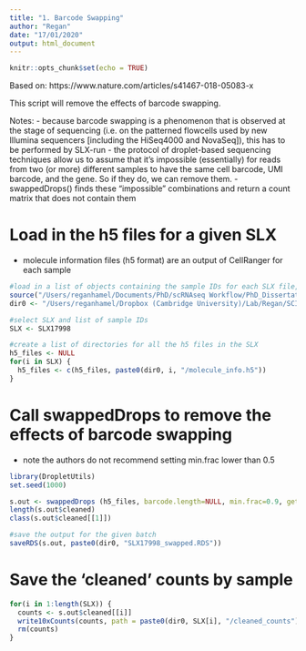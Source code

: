 ```yaml
---
title: "1. Barcode Swapping"
author: "Regan"
date: "17/01/2020"
output: html_document
---
```


```r
knitr::opts_chunk$set(echo = TRUE)
```

Based on: 
https://www.nature.com/articles/s41467-018-05083-x

This script will remove the effects of barcode swapping. 

Notes:
- because barcode swapping is a phenomenon that is observed at the stage of sequencing (i.e. on the patterned flowcells used by new Illumina sequencers [including the HiSeq4000 and NovaSeq]), this has to be performed by SLX-run
- the protocol of droplet-based sequencing techniques allow us to assume that it's impossible (essentially) for reads from two (or more) different samples to have the same cell barcode, UMI barcode, and the gene. So if they do, we can remove them.
- swappedDrops() finds these "impossible" combinations and return a count matrix that does not contain them


# Load in the h5 files for a given SLX
- molecule information files (h5 format) are an output of CellRanger for each sample
```r
#load in a list of objects containing the sample IDs for each SLX file, and the directory (dir) for the h5 files
source("/Users/reganhamel/Documents/PhD/scRNAseq Workflow/PhD_Dissertation/Chapter_3/Sources/SLX Names.R")
dir0 <- "/Users/reganhamel/Dropbox (Cambridge University)/Lab/Regan/SCI scRNA-seq Project/Cx3cr1 Data/Universal Workflow/Cell Ranger 3.1.0/Cell Ranger Data/"

#select SLX and list of sample IDs
SLX <- SLX17998

#create a list of directories for all the h5 files in the SLX
h5_files <- NULL
for(i in SLX) {
  h5_files <- c(h5_files, paste0(dir0, i, "/molecule_info.h5"))
}
```

# Call swappedDrops to remove the effects of barcode swapping 
- note the authors do not recommend setting min.frac lower than 0.5
```r
library(DropletUtils)
set.seed(1000)

s.out <- swappedDrops (h5_files, barcode.length=NULL, min.frac=0.9, get.swapped=TRUE, get.diagnostics=TRUE, hdf5.out=TRUE)
length(s.out$cleaned)
class(s.out$cleaned[[1]])

#save the output for the given batch
saveRDS(s.out, paste0(dir0, "SLX17998_swapped.RDS"))
```



# Save the 'cleaned' counts by sample
```r
for(i in 1:length(SLX)) {
  counts <- s.out$cleaned[[i]]
  write10xCounts(counts, path = paste0(dir0, SLX[i], "/cleaned_counts"))
  rm(counts)
}
```
